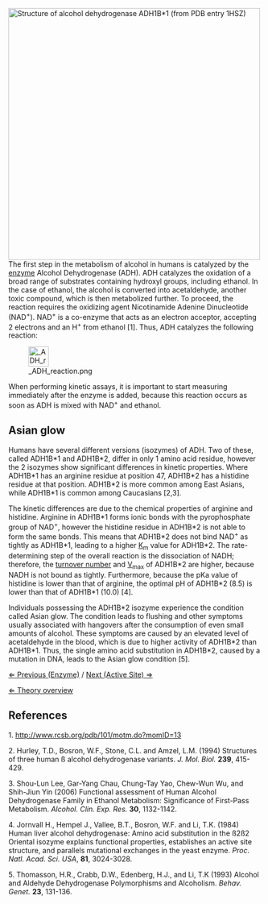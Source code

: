 [[File: 1HSZ.png|frame|right|x500px|Structure of alcohol dehydrogenase ADH1B*1 (from PDB entry 1HSZ)]]
The first step in the metabolism of alcohol in humans is catalyzed by the [[enzyme]] Alcohol Dehydrogenase (ADH). ADH catalyzes the oxidation of a broad range of substrates containing hydroxyl groups, including ethanol. In the case of ethanol, the alcohol is converted into acetaldehyde, another toxic compound, which is then metabolized further. To proceed, the reaction requires the oxidizing agent Nicotinamide Adenine Dinucleotide (NAD<sup>+</sup>). NAD<sup>+</sup> is a co-enzyme that acts as an electron acceptor, accepting 2 electrons and an H<sup>+</sup> from ethanol [1]. Thus, ADH catalyzes the following reaction:

[[File: ADH_reaction.png|x40px]]

When performing kinetic assays, it is important to start measuring immediately after the enzyme is added, because this reaction occurs as soon as ADH is mixed with NAD<sup>+</sup> and ethanol.


==Asian glow==
Humans have several different versions (isozymes) of ADH.  Two of these, called ADH1B*1 and ADH1B*2, differ in only 1 amino acid residue, however the 2 isozymes show significant differences in kinetic properties.  Where ADH1B*1 has an arginine residue at position 47, ADH1B*2 has a histidine residue at that position.  ADH1B*2 is more common among East Asians, while ADH1B*1 is common among Caucasians [2,3].


The kinetic differences are due to the chemical properties of arginine and histidine. Arginine in ADH1B*1 forms ionic bonds with the pyrophosphate group of NAD<sup>+</sup>, however the histidine residue in ADH1B*2 is not able to form the same bonds. This means that ADH1B*2 does not bind NAD<sup>+</sup> as tightly as ADH1B*1, leading to a higher [[km|K<sub>m</sub>]] value for ADH1B*2. The rate-determining step of the overall reaction is the dissociation of NADH; therefore, the [[kcat|turnover number]] and [[vmax|V<sub>max</sub>]] of ADH1B*2 are higher, because NADH is not bound as tightly. Furthermore, because the pKa value of histidine is lower than that of arginine, the optimal pH of ADH1B*2 (8.5) is lower than that of ADH1B*1 (10.0) [4].


Individuals possessing the ADH1B*2 isozyme experience the condition called Asian glow. The condition leads to flushing and other symptoms usually associated with hangovers after the  consumption of even small amounts of alcohol. These symptoms are caused by an elevated level of acetaldehyde in the blood, which is due to higher activity of ADH1B*2 than ADH1B*1. Thus, the single amino acid substitution in ADH1B*2, caused by a mutation in DNA, leads to the Asian glow condition [5].



[[Enzyme|&lArr; Previous (Enzyme)]] / [[Active site|Next (Active Site) &rArr;]]

[[Enzyme Kinetics|&lArr; Theory overview]]

==References==

1. http://www.rcsb.org/pdb/101/motm.do?momID=13

2. Hurley, T.D., Bosron, W.F., Stone, C.L. and Amzel, L.M. (1994) Structures of three human ß alcohol dehydrogenase variants. ''J. Mol. Biol.'' '''239''', 415-429.

3. Shou-Lun Lee, Gar-Yang Chau, Chung-Tay Yao, Chew-Wun Wu, and Shih-Jiun Yin (2006) Functional assessment of Human Alcohol Dehydrogenase Family in Ethanol Metabolism: Significance of First-Pass Metabolism. ''Alcohol. Clin. Exp. Res.'' '''30''', 1132-1142.

4. Jornvall H., Hempel J., Vallee, B.T., Bosron, W.F. and Li, T.K. (1984) Human liver alcohol dehydrogenase: Amino acid substitution in the ß2ß2 Oriental isozyme explains functional properties, establishes an active site structure, and parallels mutational exchanges in the yeast enzyme. ''Proc. Natl. Acad. Sci. USA'', '''81''', 3024-3028. 

5. Thomasson, H.R., Crabb, D.W., Edenberg, H.J., and Li, T.K (1993) Alcohol and Aldehyde Dehydrogenase Polymorphisms and Alcoholism. ''Behav. Genet.'' '''23''', 131-136.